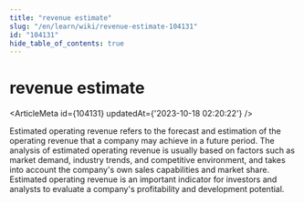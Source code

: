 ```yaml
---
title: "revenue estimate"
slug: "/en/learn/wiki/revenue-estimate-104131"
id: "104131"
hide_table_of_contents: true
---
```



# revenue estimate

<ArticleMeta id={104131} updatedAt={'2023-10-18 02:20:22'} />
<div className='border-solid border-b border-t-0 my-4 border-[var(--ifm-color-gray-300)]' />

Estimated operating revenue refers to the forecast and estimation of the operating revenue that a company may achieve in a future period. The analysis of estimated operating revenue is usually based on factors such as market demand, industry trends, and competitive environment, and takes into account the company's own sales capabilities and market share. Estimated operating revenue is an important indicator for investors and analysts to evaluate a company's profitability and development potential.
